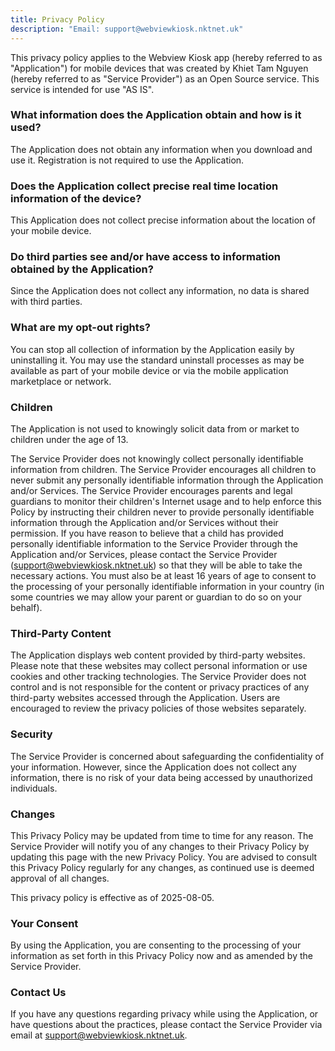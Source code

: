 ```yaml
---
title: Privacy Policy
description: "Email: support@webviewkiosk.nktnet.uk"
---
```


This privacy policy applies to the Webview Kiosk app (hereby referred to as
"Application") for mobile devices that was created by Khiet Tam Nguyen (hereby
referred to as "Service Provider") as an Open Source service. This service is
intended for use "AS IS".

### What information does the Application obtain and how is it used?

The Application does not obtain any information when you download and use it.
Registration is not required to use the Application.

### Does the Application collect precise real time location information of the device?

This Application does not collect precise information about the location of
your mobile device.

### Do third parties see and/or have access to information obtained by the Application?

Since the Application does not collect any information, no data is shared with
third parties.

### What are my opt-out rights?

You can stop all collection of information by the Application easily by
uninstalling it. You may use the standard uninstall processes as may be
available as part of your mobile device or via the mobile application
marketplace or network.

### Children

The Application is not used to knowingly solicit data from or market to
children under the age of 13.

The Service Provider does not knowingly collect personally identifiable
information from children. The Service Provider encourages all children to
never submit any personally identifiable information through the Application
and/or Services. The Service Provider encourages parents and legal guardians to
monitor their children's Internet usage and to help enforce this Policy by
instructing their children never to provide personally identifiable information
through the Application and/or Services without their permission. If you have
reason to believe that a child has provided personally identifiable information
to the Service Provider through the Application and/or Services, please contact
the Service Provider (support@webviewkiosk.nktnet.uk) so that they will be able
to take the necessary actions. You must also be at least 16 years of age to
consent to the processing of your personally identifiable information in your
country (in some countries we may allow your parent or guardian to do so on
your behalf).

### Third-Party Content

The Application displays web content provided by third-party websites. Please
note that these websites may collect personal information or use cookies and
other tracking technologies. The Service Provider does not control and is not
responsible for the content or privacy practices of any third-party websites
accessed through the Application. Users are encouraged to review the privacy
policies of those websites separately.

### Security

The Service Provider is concerned about safeguarding the confidentiality of
your information. However, since the Application does not collect any
information, there is no risk of your data being accessed by unauthorized
individuals.

### Changes

This Privacy Policy may be updated from time to time for any reason. The
Service Provider will notify you of any changes to their Privacy Policy by
updating this page with the new Privacy Policy. You are advised to consult this
Privacy Policy regularly for any changes, as continued use is deemed approval
of all changes.

This privacy policy is effective as of 2025-08-05.

### Your Consent

By using the Application, you are consenting to the processing of your
information as set forth in this Privacy Policy now and as amended by the
Service Provider.

### Contact Us

If you have any questions regarding privacy while using the Application, or
have questions about the practices, please contact the Service Provider via
email at support@webviewkiosk.nktnet.uk.
